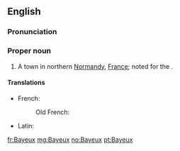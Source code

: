 ==English==
{{wikipedia}}

===Pronunciation===
{{rfp|lang=en}}

===Proper noun===
{{en-proper noun}}

# A town in northern [[Normandy]], [[France]]; noted for the {{w|Bayeux Tapestry}}.

====Translations====
{{trans-top|town in Normandy}}
* French: {{t+|fr|Bayeux}}
*: Old French: {{t|fro|Baex}}
{{trans-mid}}
* Latin: {{t|la|Augustodūrum|n}}
{{trans-bottom}}

[[fr:Bayeux]]
[[mg:Bayeux]]
[[no:Bayeux]]
[[pt:Bayeux]]